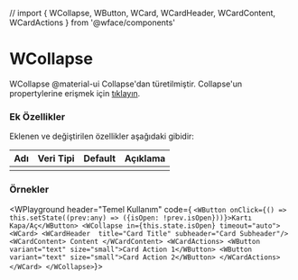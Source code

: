 // import { WCollapse, WButton, WCard, WCardHeader, WCardContent, WCardActions } from '@wface/components'
# WCollapse

WCollapse @material-ui Collapse'dan türetilmiştir.
Collapse'un propertylerine erişmek için [tıklayın](https://material-ui.com/api/collapse/).

### Ek Özellikler

Eklenen ve değiştirilen özellikler aşağıdaki gibidir:

| Adı                 | Veri Tipi                                                     | Default | Açıklama                                        |
|:--------------------|:--------------------------------------------------------------|:--------|:------------------------------------------------|
|                     |                                                               |         |                                                 |


### Örnekler



<WPlayground header="Temel Kullanım" 
  code={
`<WButton onClick={() => this.setState((prev:any) => ({isOpen: !prev.isOpen}))}>Kartı Kapa/Aç</WButton>
<WCollapse in={this.state.isOpen} timeout="auto">
  <WCard>
    <WCardHeader 
      title="Card Title"
      subheader="Card Subheader"/>
    <WCardContent>
      Content
    </WCardContent>
    <WCardActions>
      <WButton variant="text" size="small">Card Action 1</WButton>
      <WButton variant="text" size="small">Card Action 2</WButton>
    </WCardActions>
  </WCard>
</WCollapse>`}>
<WCollapseExample/>
</WPlayground><br/>